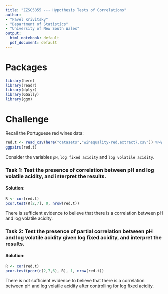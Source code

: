 ```yaml
---
title: "ZZSC5855 --- Hypothesis Tests of Correlations"
author:
- "Pavel Krivitsky"
- "Department of Statistics"
- "University of New South Wales"
output:
  html_notebook: default
  pdf_document: default
---
```



# Packages
```r
library(here)
library(readr)
library(dplyr)
library(GGally)
library(ggm)
```


# Challenge

Recall the Portuguese red wines data:
```r
red.t <- read_csv(here("datasets","winequality-red.extract7.csv")) %>% mutate(`log sulphates`=log(`sulphates`), `root4 free sulfur dioxide` = (`free sulfur dioxide`)^(1/4), `root4 total sulfur dioxide` = (`total sulfur dioxide`)^(1/4), `log fixed acidity`=log(`fixed acidity`), `log volatile acidity`=log(`volatile acidity`), .keep="unused")
ggpairs(red.t)
```

Consider the variables `pH`, `log fixed acidity` and `log volatile acidity`.

### Task 1: Test the presence of correlation between pH and log volatile acidity, and interpret the results.

#### Solution:
```r
R <- cor(red.t)
pcor.test(R[2,7], 0, nrow(red.t))
```

There is sufficient evidence to believe that there is a correlation between pH and log volatile acidity.


### Task 2: Test the presence of partial correlation between pH and log volatile acidity given log fixed acidity, and interpret the results.

#### Solution:
```r
R <- cor(red.t)
pcor.test(pcor(c(2,7,6), R), 1, nrow(red.t))
```

There is not sufficient evidence to believe that there is a correlation between pH and log volatile acidity after controlling for log fixed acidity.

